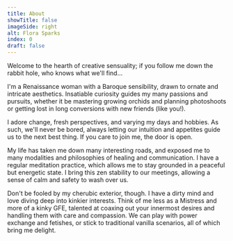 ```yaml
---
title: About
showTitle: false
imageSide: right
alt: Flora Sparks
index: 0
draft: false
---
```

Welcome to the hearth of creative sensuality; if you follow me down the rabbit hole, who knows what we'll find…

I'm a Renaissance woman with a Baroque sensibility, drawn to ornate and intricate aesthetics. Insatiable curiosity guides my many passions and pursuits, whether it be mastering growing orchids and planning photoshoots or getting lost in long conversions with new friends (like you!).

I adore change, fresh perspectives, and varying my days and hobbies. As such, we'll never be bored, always letting our intuition and appetites guide us to the next best thing. If you care to join me, the door is open.

My life has taken me down many interesting roads, and exposed me to many modalities and philosophies of healing and communication. I have a regular meditation practice, which allows me to stay grounded in a peaceful but energetic state. I bring this zen stability to our meetings, allowing a sense of calm and safety to wash over us.

Don't be fooled by my cherubic exterior, though. I have a dirty mind and love diving deep into kinkier interests. Think of me less as a Mistress and more of a kinky GFE, talented at coaxing out your innermost desires and handling them with care and compassion. We can play with power exchange and fetishes, or stick to traditional vanilla scenarios, all of which bring me delight.
